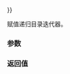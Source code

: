 {{cpp/filesystem/recursive_directory_iterator/title | operator{{=}}}}
{{cpp/filesystem/recursive_directory_iterator/navbar}}
{{dcl begin}}
{{dcl | since=c++17 | 1=
recursive_directory_iterator&amp; operator=( const recursive_directory_iterator&amp; other ) = default;
}}
{{dcl | since=c++17 | 1=
recursive_directory_iterator&amp; operator=( recursive_directory_iterator&amp;&amp; other ) = default;
}}
{{dcl end}}

赋值递归目录迭代器。

===参数===
{{par begin}}
{{par | other | 要赋值的另一个目录迭代器 }}
{{par end}}

===返回值===
{{c|*this}}

{{cpp/impldef exception}}
{{todo}}

{{langlinks|de|en|es|ja|ru}}